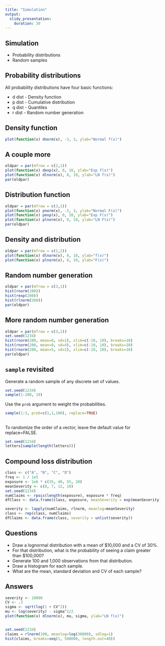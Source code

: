```yaml
---
title: "Simulation"
output:
  slidy_presentation:
    duration: 30
---
```


## Simulation
  
* Probability distributions
* Random samples

## Probability distributions
All probability distributions have four basic functions:
  
* d dist - Density function
* p dist - Cumulative distribution
* q dist - Quantiles
* r dist - Random number generation

## Density function

```r
plot(function(x) dnorm(x), -3, 3, ylab="Normal f(x)")
```

## A couple more
```r
oldpar = par(mfrow = c(2,1))
plot(function(x) dexp(x), 0, 10, ylab="Exp f(x)")
plot(function(x) dlnorm(x), 0, 10, ylab="LN f(x)")
par(oldpar)
```

## Distribution function
```r
oldpar = par(mfrow = c(3,1))
plot(function(x) pnorm(x), -3, 3, ylab="Normal F(x)")
plot(function(x) pexp(x), 0, 10, ylab="Exp F(x)")
plot(function(x) plnorm(x), 0, 10, ylab="LN F(x)")
par(oldpar)
```

## Density and distribution
```r
oldpar = par(mfrow = c(1,2))
plot(function(x) dlnorm(x), 0, 10, ylab="f(x)")
plot(function(x) plnorm(x), 0, 10, ylab="F(x)")
```

## Random number generation
```r
oldpar = par(mfrow = c(3,1))
hist(rnorm(200))
hist(rexp(200))
hist(rlnorm(200))
par(oldpar)
```

## More random number generation
```r
oldpar = par(mfrow = c(3,1))
set.seed(1234)
hist(rnorm(200, mean=0, sd=1), xlim=c(-10, 10), breaks=10)
hist(rnorm(200, mean=0, sd=4), xlim=c(-10, 10), breaks=10)
hist(rnorm(200, mean=5, sd=2), xlim=c(-10, 10), breaks=10)
par(oldpar)
```

## `sample` revisited

Generate a random sample of any discrete set of values. 

```r
set.seed(1234)
sample(1:100, 10)
```

Use the `prob` argument to weight the probabilities.

```r
sample(1:3, prob=c(1,1,100), replace=TRUE)
```

## 

To randomize the order of a vector, leave the default value for replace=FALSE.

```r
set.seed(1234)
letters[sample(length(letters))]
```

## Compound loss distribution

```r
class <- c("A", "B", "C", "D")
freq <- 1 / 1e5
exposure <- 1e6 * c(35, 40, 55, 20)
meanSeverity <- c(8, 7, 12, 10)
set.seed(1234)
numClaims <- rpois(length(exposure), exposure * freq)
dfClass <- data.frame(class, exposure, meanSeverity = exp(meanSeverity), numClaims)

severity <- lapply(numClaims, rlnorm, meanlog=meanSeverity)
class <- rep(class, numClaims)
dfClaims <- data.frame(class, severity = unlist(severity))
```

## Questions

* Draw a lognormal distribution with a mean of $10,000 and a CV of 30%.
* For that distribution, what is the probability of seeing a claim greater than $100,000?
* Generate 100 and 1,000 observations from that distribution.
* Draw a histogram for each sample.
* What are the mean, standard deviation and CV of each sample?

## Answers

```r
severity <- 10000
CV <- .3
sigma <- sqrt(log(1 + CV^2))
mu <- log(severity) - sigma^2/2
plot(function(x) dlnorm(x), mu, sigma, ylab="LN f(x)")
```

##

```r
set.seed(1234)
claims = rlnorm(100, meanlog=log(30000), sdlog=1)
hist(claims, breaks=seq(1, 500000, length.out=40))
```